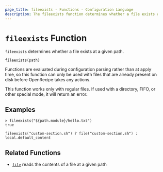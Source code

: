 ```yaml
---
page_title: fileexists - Functions - Configuration Language
description: The fileexists function determines whether a file exists at a given path.
---
```


# `fileexists` Function

`fileexists` determines whether a file exists at a given path.

```hcl
fileexists(path)
```

Functions are evaluated during configuration parsing rather than at apply time,
so this function can only be used with files that are already present on disk
before OpenRecipe takes any actions.

This function works only with regular files. If used with a directory, FIFO,
or other special mode, it will return an error.

## Examples

```
> fileexists("${path.module}/hello.txt")
true
```

```hcl
fileexists("custom-section.sh") ? file("custom-section.sh") : local.default_content
```

## Related Functions

* [`file`](/terraform/language/functions/file) reads the contents of a file at a given path
